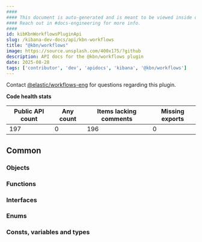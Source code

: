 ```yaml
---
####
#### This document is auto-generated and is meant to be viewed inside our experimental, new docs system.
#### Reach out in #docs-engineering for more info.
####
id: kibKbnWorkflowsPluginApi
slug: /kibana-dev-docs/api/kbn-workflows
title: "@kbn/workflows"
image: https://source.unsplash.com/400x175/?github
description: API docs for the @kbn/workflows plugin
date: 2025-08-28
tags: ['contributor', 'dev', 'apidocs', 'kibana', '@kbn/workflows']
---
```




Contact [@elastic/workflows-eng](https://github.com/orgs/elastic/teams/workflows-eng) for questions regarding this plugin.

**Code health stats**

| Public API count  | Any count | Items lacking comments | Missing exports |
|-------------------|-----------|------------------------|-----------------|
| 197 | 0 | 196 | 0 |

## Common

### Objects
<DocDefinitionList data={kbnWorkflowsObj.common.objects}/>

### Functions
<DocDefinitionList data={kbnWorkflowsObj.common.functions}/>

### Interfaces
<DocDefinitionList data={kbnWorkflowsObj.common.interfaces}/>

### Enums
<DocDefinitionList data={kbnWorkflowsObj.common.enums}/>

### Consts, variables and types
<DocDefinitionList data={kbnWorkflowsObj.common.misc}/>

